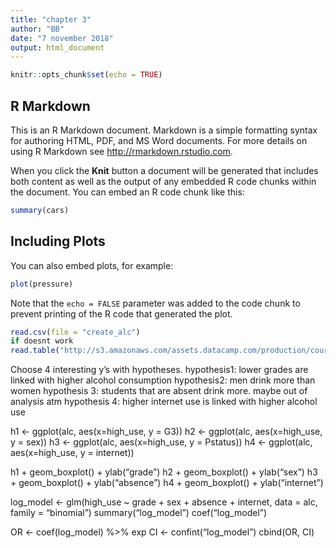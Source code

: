 ```yaml
---
title: "chapter 3"
author: "BB"
date: "7 november 2018"
output: html_document
---
```


```r
knitr::opts_chunk$set(echo = TRUE)
```

## R Markdown

This is an R Markdown document. Markdown is a simple formatting syntax for authoring HTML, PDF, and MS Word documents. For more details on using R Markdown see <http://rmarkdown.rstudio.com>.

When you click the **Knit** button a document will be generated that includes both content as well as the output of any embedded R code chunks within the document. You can embed an R code chunk like this:

```r
summary(cars)
```

## Including Plots

You can also embed plots, for example:

```r
plot(pressure)
```

Note that the `echo = FALSE` parameter was added to the code chunk to prevent printing of the R code that generated the plot.

```r
read.csv(file = "create_alc")
if doesnt work
read.table("http://s3.amazonaws.com/assets.datacamp.com/production/course_2218/datasets/alc.txt", sep ",", col = TRUE)

```

Choose 4 interesting y's with hypotheses.
hypothesis1: lower grades are linked with higher alcohol consumption
hypothesis2: men drink more than women
hypothesis 3: students that are absent drink more. maybe out of analysis atm
hypothesis 4: higher internet use is linked with higher alcohol use


h1 <- ggplot(alc, aes(x=high_use, y = G3))
h2 <- ggplot(alc, aes(x=high_use, y = sex))
h3 <- ggplot(alc, aes(x=high_use, y = Pstatus))
h4 <- ggplot(alc, aes(x=high_use, y = internet))

h1 + geom_boxplot() + ylab("grade")
h2 + geom_boxplot() + ylab("sex")
h3 + geom_boxplot() + ylab("absence")
h4 + geom_boxplot() + ylab("internet")

log_model <- glm(high_use ~ grade + sex + absence + internet, data = alc, family = "binomial")
summary("log_model")
coef("log_model")


OR <- coef(log_model) %>% exp
CI <- confint("log_model")
cbind(OR, CI)



